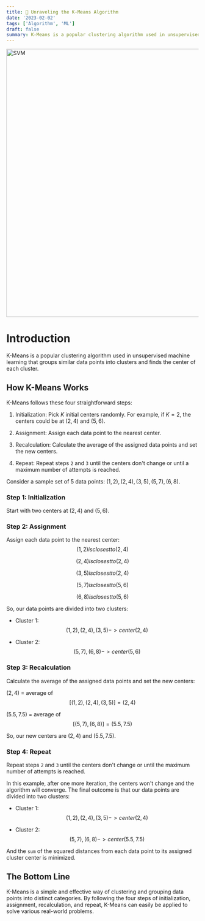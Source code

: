 ```yaml
---
title: 🧮 Unraveling the K-Means Algorithm
date: '2023-02-02'
tags: ['Algorithm', 'ML']
draft: false
summary: K-Means is a popular clustering algorithm used in unsupervised machine learning that groups similar data points into clusters and finds the center of each cluster.
---
```


<div className="grid place-items-center">
  <img
    className="inline rounded-lg"
    src="https://upload.wikimedia.org/wikipedia/commons/e/ea/K-means_convergence.gif"
    alt="SVM"
    width="700"
    height="700"
  />
</div>

# Introduction

K-Means is a popular clustering algorithm used in unsupervised machine learning that groups similar data points into clusters and finds the center of each cluster. 

## How K-Means Works

K-Means follows these four straightforward steps:

1. Initialization: Pick $K$ initial centers randomly. For example, if $K=2$, the centers could be at $(2, 4)$ and $(5, 6)$.

2. Assignment: Assign each data point to the nearest center.

3. Recalculation: Calculate the average of the assigned data points and set the new centers.

4. Repeat: Repeat steps `2` and `3` until the centers don't change or until a maximum number of attempts is reached.

Consider a sample set of $5$ data points: $(1, 2), (2, 4), (3, 5), (5, 7), (6, 8)$.

### Step 1: Initialization

Start with two centers at $(2, 4)$ and $(5, 6)$.

### Step 2: Assignment

Assign each data point to the nearest center:
$$
(1, 2) is closest to (2, 4)
$$

$$
(2, 4) is closest to (2, 4)
$$

$$
(3, 5) is closest to (2, 4)
$$

$$
(5, 7) is closest to (5, 6)
$$

$$
(6, 8) is closest to (5, 6)
$$

So, our data points are divided into two clusters:

- Cluster 1: 
$$
(1, 2), (2, 4), (3, 5) -> center (2, 4)
$$

- Cluster 2: 
$$
(5, 7), (6, 8) -> center (5, 6)
$$

### Step 3: Recalculation

Calculate the average of the assigned data points and set the new centers:


$(2, 4)$ = average of 
$$
[(1, 2), (2, 4), (3, 5)] = (2, 4)
$$


$(5.5, 7.5)$ = average of 
$$
[(5, 7), (6, 8)] = (5.5, 7.5)
$$

So, our new centers are $(2, 4)$ and $(5.5, 7.5)$.

### Step 4: Repeat

Repeat steps `2` and `3` until the centers don't change or until the maximum number of attempts is reached.

In this example, after one more iteration, the centers won't change and the algorithm will converge. The final outcome is that our data points are divided into two clusters:

- Cluster 1: 
$$
(1, 2), (2, 4), (3, 5) -> center (2, 4)
$$

- Cluster 2: 
$$
(5, 7), (6, 8) -> center (5.5, 7.5)
$$

And the `sum` of the squared distances from each data point to its assigned cluster center is minimized.

## The Bottom Line

K-Means is a simple and effective way of clustering and grouping data points into distinct categories. By following the four steps of initialization, assignment, recalculation, and repeat, K-Means can easily be applied to solve various real-world problems.